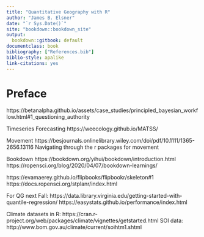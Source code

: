 ```yaml
---
title: "Quantitative Geography with R"
author: "James B. Elsner"
date: "`r Sys.Date()`"
site: "bookdown::bookdown_site"
output:
  bookdown::gitbook: default
documentclass: book
bibliography: ["References.bib"]
biblio-style: apalike
link-citations: yes
---
```


# Preface {-}

https://betanalpha.github.io/assets/case_studies/principled_bayesian_workflow.html#1_questioning_authority

Timeseries Forecasting
https://weecology.github.io/MATSS/

Movement
https://besjournals.onlinelibrary.wiley.com/doi/pdf/10.1111/1365-2656.13116 Navigating through the r packages for movement

Bookdown
https://bookdown.org/yihui/bookdown/introduction.html
https://ropensci.org/blog/2020/04/07/bookdown-learnings/

https://evamaerey.github.io/flipbooks/flipbookr/skeleton#1
https://docs.ropensci.org/stplanr/index.html

For QG next Fall: 
https://data.library.virginia.edu/getting-started-with-quantile-regression/
https://easystats.github.io/performance/index.html

Climate datasets in R: 
https://cran.r-project.org/web/packages/climate/vignettes/getstarted.html
SOI data: http://www.bom.gov.au/climate/current/soihtm1.shtml
